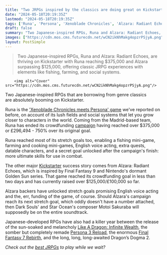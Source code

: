 ```yaml
---
title: "Two JRPGs inspired by the classics are doing great on Kickstarter right now – one ended over 750% funded, and the other's fully funded in less than 48 hours"
date: "2024-05-18T20:19:35Z"
lastmod: "2024-05-18T20:19:35Z"
tags: ['Runa', 'Persona', 'Xenoblade Chronicles', 'Alzara: Radiant Echoes', 'Final Fantasy 9', 'Golden Sun', 'Dark Souls', 'Star Ocean', 'Like A Dragon: Infinite Wealth', 'Persona 3 Reload', 'Final Fantasy 7 Rebirth', "Dragon's Dogma 2", 'JRPG']
draft: false
summary: "Two Japanese-inspired RPGs, Runa and Alzara: Radiant Echoes, are thriving on Kickstarter with Runa reaching $375,000 and Alzara surpassing $125,000, offering classic JRPG experiences with elements like fishing, farming, and social systems."
images: ["https://cdn.mos.cms.futurecdn.net/wCN2ikNhMakg4opzrPSjyA.png"]
layout: PostSimple
---
```

> Two Japanese-inspired RPGs, Runa and Alzara: Radiant Echoes, are thriving on Kickstarter with Runa reaching $375,000 and Alzara surpassing $125,000, offering classic JRPG experiences with elements like fishing, farming, and social systems.


        <img alt="Cover" src="https://cdn.mos.cms.futurecdn.net/wCN2ikNhMakg4opzrPSjyA.png"/>
        
Two Japanese-inspired RPGs that are borrowing from genre classics are absolutely booming on Kickstarter.

Runa is the ['Xenoblade Chronicles meets Persona' game](https://www.gamesradar.com/xenoblade-meets-persona-rpg-smashes-kickstarter-goal-to-get-what-every-game-needs-fishing-and-says-consoles-are-coming/) we've reported on before, on account of its lush fields and social systems that let you grow closer to characters in the world. Coming from the Madrid-based team, Runa has ended its crowdfunding [campaign](https://www.kickstarter.com/projects/runarpg/runa/description) having reached over $375,000 or £296,494 - 750% over its original goal. 

Runa reached most of its stretch goals too, enabling a fishing mini-game, farming and cooking mini-games, English voice acting, extra quests, datable characters, and a secret goal unlocked after the campaign's finish: more ultimate skills for use in combat.

The other major [Kickstarter](https://www.kickstarter.com/projects/studiocamelia/seed-a-vibrant-tribute-to-jrpg-classics?ref=discovery_category) success story comes from Alzara: Radiant Echoes, which is inspired by Final Fantasy 9 and Nintendo's dormant Golden Sun series. That game reached its crowdfunding goal in less than two days and has currently raised over $125,000/£100,000 so far. 

Alzara backers have unlocked stretch goals promising English voice acting and the, err, funding of the game, of course. Should Alzara's campaign reach its next stretch goal, which oddly doesn't have a number attached, then Dark Souls' and Star Ocean's composer Motoi Sakuraba will supposedly be on the entire soundtrack.

Japanese-developed RPGs have also had a killer year between the release of the sun-soaked and melancholy [Like A Dragon: Infinite Wealth](https://www.gamesradar.com/like-a-dragon-infinite-wealth-review/), the somber but completely remade [Persona 3 Reload](https://www.gamesradar.com/it-took-86-hours-for-me-to-realize-that-i-love-persona-3-reload-and-probably-jrpgs-in-general/), the enormous [Final Fantasy 7 Rebirth](https://www.gamesradar.com/final-fantasy-7-rebirth-guide/), and the long, long, long-awaited Dragon’s Dogma 2. 

*Check out the *[<em>best JRPGs</em>](https://www.gamesradar.com/best-jrpgs/)* to play while we wait?*
        